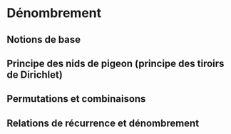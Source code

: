 # Dénombrement

## Notions de base

## Principe des nids de pigeon (principe des tiroirs de Dirichlet)

## Permutations et combinaisons

## Relations de récurrence et dénombrement